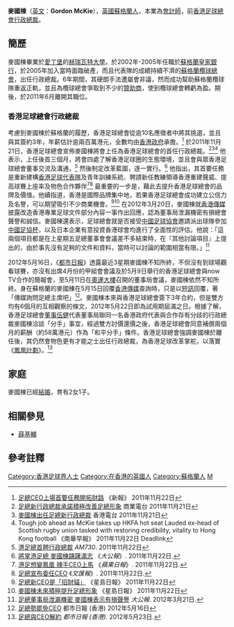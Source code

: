 '''麥國棟'''（[[英文|英文]]：'''Gordon McKie'''）{{BD|1957年}}，[[英國|英國]][[蘇格蘭人|蘇格蘭人]]，本業為[[會計師|會計師]]，前[[香港足球總會|香港足球總會]][[行政總裁|行政總裁]]。

==簡歷==
麥國棟畢業於[[愛丁堡|愛丁堡]]的[[赫瑞瓦特大學|赫瑞瓦特大學]]。於2002年-2005年任職於[[蘇格蘭皇家銀行|蘇格蘭皇家銀行]]，於2005年加入當時面臨破產，而且代表隊的成績持續不濟的[[蘇格蘭欖球總會|蘇格蘭欖球總會]]，出任行政總裁。6年期間，其硬朗手法遭屬會非議，然而成功幫助蘇格蘭欖球隊重返正軌，並且為欖球總會爭取到不少的[[贊助商|贊助商]]，使到欖球總會轉虧為盈。期後，於2011年6月離開其職位。

===香港足球總會行政總裁===
考慮到麥國棟於蘇格蘭的履歷，香港足球總會從逾10名應徵者中將其挑選，並且與其簽約3年，年薪估計逾兩百萬港元，全數均由[[香港政府|香港政府]]承擔。<ref>[http://www.hkdailynews.com.hk/sports.php?id=194349 足總CEO上場首要任務開拓財路]{{dead link|date=2018年5月 |bot=InternetArchiveBot |fix-attempted=yes }} 《新報》 2011年11月22日</ref> 於2011年11月21日，香港足球總會宣佈麥國棟將會上任為香港足球總會的首任行政總裁。<ref>[http://hk.news.yahoo.com/足總新行政總裁承諾積極改善足總形象-092000274.html 足總新行政總裁承諾積極改善足總形象] {{Wayback|url=http://hk.news.yahoo.com/%E8%B6%B3%E7%B8%BD%E6%96%B0%E8%A1%8C%E6%94%BF%E7%B8%BD%E8%A3%81%E6%89%BF%E8%AB%BE%E7%A9%8D%E6%A5%B5%E6%94%B9%E5%96%84%E8%B6%B3%E7%B8%BD%E5%BD%A2%E8%B1%A1-092000274.html |date=20160317074543 }} 商業電台 2011年11月21日</ref><ref>[http://hk.news.yahoo.com/麥國棟出任足總新行政總裁-080900605.html 麥國棟出任足總新行政總裁] 香港電台 2011年11月21日</ref><ref>Tough job ahead as McKie takes up HKFA hot seat Lauded ex-head of Scottish rugby union tasked with restoring credibility, vitality to Hong Kong football 《南華早報》 2011年11月22日 Deadlink</ref> 他表示，上任後首三個月，將會四處了解香港足球圈的生態環境，並且會與眾香港足球總會董事交流及溝通，<ref>[http://www.am730.com.hk/article.php?article=82370 港足總首聘行政總裁] {{Wayback|url=http://www.am730.com.hk/article.php?article=82370 |date=20151210210905 }} ''AM730''. 2011年11月22日</ref> 然後制定改革藍圖，逐一實行。<ref>[http://www.takungpao.com.hk/news/11/11/22/images_0713-1426126.htm 將掌港足總 麥國棟躊躇滿志]{{dead link|date=2018年5月 |bot=InternetArchiveBot |fix-attempted=yes }} 《''大公報''》. 2011年11月22日.</ref> 他指出，其首要任務是重新建構[[香港足球代表隊|香港足球代表隊]]及青年訓練系統、聘請新任教練領導香港重建聲威、提高球賽上座率及物色合作夥伴<ref>[http://hk.soccer.nextmedia.com/showart.cfm?art_id=15823024&iss_id=20111122&sec_id=25391 港足想變鳳凰 辣手CEO上馬]{{dead link|date=2018年5月 |bot=InternetArchiveBot |fix-attempted=yes }} 《''蘋果日報''》. 2011年11月22日.</ref><ref>[http://paper.wenweipo.com/2011/11/22/SP1111220026.htm 足總宣布委任CEO] {{Wayback|url=http://paper.wenweipo.com/2011/11/22/SP1111220026.htm |date=20151211015729 }} 《''文匯報''》. 2011年11月22日.</ref> 最重要的一步是，藉此去提升香港足球總會的品牌及價值。他續指道，香港是國際品牌集中地，若果香港足球總會成功建立公信力及名譽，可以期望吸引不少商業機會。<ref>[http://hk.news.yahoo.com/足總新ceo是-招財貓-220842598.html 足總新CEO是「招財貓」] 《星島日報》 2011年11月22日</ref><ref>[http://hk.news.yahoo.com/%E9%BA%A5%E5%9C%8B%E6%A3%9F%E6%9C%AA%E4%BE%86%E7%A9%8D%E6%A5%B5%E6%8F%90%E5%8D%87%E8%B6%B3%E7%B8%BD%E5%BD%A2%E8%B1%A1-094700050.html 麥國棟未來積極提升足總形象] {{Wayback|url=http://hk.news.yahoo.com/%E9%BA%A5%E5%9C%8B%E6%A3%9F%E6%9C%AA%E4%BE%86%E7%A9%8D%E6%A5%B5%E6%8F%90%E5%8D%87%E8%B6%B3%E7%B8%BD%E5%BD%A2%E8%B1%A1-094700050.html |date=20151210215508 }} 《星島日報》 2011年11月22日</ref> 在2012年3月20日，麥國棟就[[香港傳媒|香港傳媒]]披露改造香港專業足球文件部分內容一事作出回應，認為董事局泄漏機密有損總會聲譽和誠信。麥國棟還表示，足球總會就是否接受[[中國足球協會|中國足球協會]]邀請派出球隊參加[[中國足協杯|中國足協杯]]，以及日本企業有意投資香港球會均進行了全面性的評估。他說：「這兩個項目都是在上星期五足總董事會會議差不多結束時，在『其他討論項目』上提出的，由於事先沒有足夠的文件和資料，當時可以討論的範圍相當有限。」<ref>[http://www.takungpao.com.hk/news/12/03/21/WF-1464453.htm 足總董事局泄漏機密 麥國棟表示有損聲譽]{{dead link|date=2018年5月 |bot=InternetArchiveBot |fix-attempted=yes }} ''大公報''. 2012年3月21日.</ref>

2012年5月16日，《[[都市日報|都市日報]]》透露最近3星期麥國棟不知所終，不但沒有到球場觀看球賽，亦沒有出席4月份的甲組會會議及於5月9日舉行的香港足球總會與now TV合作的簡報會，至5月11日在[[奧運大樓|奧運大樓]]召開的董事局會議，麥國棟依然不知所終。身在蘇格蘭的麥國棟在5月15日回覆[[香港傳媒|香港傳媒]]查詢時，只是以[[短訊|短訊]]回覆，著「傳媒詢問足總主席吧」<ref>[http://www.metrohk.com.hk/index.php?cmd=detail&id=186403 足總勢罷免CEO] {{Wayback|url=http://www.metrohk.com.hk/index.php?cmd=detail&id=186403 |date=20160304193143 }} 都市日報 (香港) 2012年5月16日</ref>。麥國棟本來與香港足球總會簽下3年合約，但是雙方均有6個月的互相觀察的條文，2012年5月22日即為試用期屆滿之日。根據了解，香港足球總會[[董事|董事]][[伍健|伍健]]代表董事局聯同一名香港政府代表與合作存有分歧的行政總裁麥國棟洽談「分手」事宜，經過雙方討價還價之後，香港足球總會同意補償兩個月的薪酬（約58萬港元）作為「和平分手」條件。香港足球總會強調麥國棟於離任後，其仍然會物色更有才能之士出任行政總裁，為香港足球改革掌舵，以落實《[[鳳凰計劃|鳳凰計劃]]》。<ref>[http://www.metrohk.com.hk/?cmd=detail&categoryID=5 足總與CEO解約] {{Wayback|url=http://www.metrohk.com.hk/?cmd=detail&categoryID=5 |date=20120528041949 }} ''都市日報 (香港)''. 2012年5月23日.</ref>

== 家庭 ==
麥國棟已經[[結婚|結婚]]，育有2女1子。

== 相關參見 ==
*[[薛基輔|薛基輔]]

==參考註釋==
{{reflist}}

{{DEFAULTSORT:McKie, Gordon}}
[[Category:香港足球界人士|Category:香港足球界人士]]
[[Category:在香港的英國人|Category:在香港的英國人]]
[[Category:蘇格蘭人|Category:蘇格蘭人]]
[[Category:赫瑞瓦特大學校友|M]]